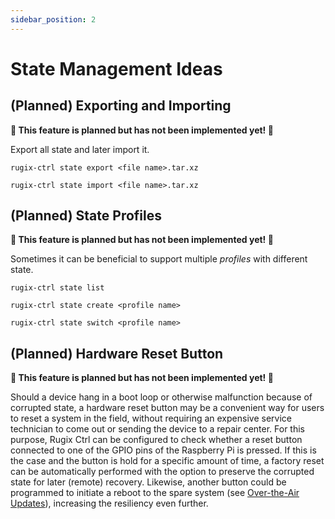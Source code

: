 ```yaml
---
sidebar_position: 2
---
```





# State Management Ideas

## (Planned) Exporting and Importing

**🚧 This feature is planned but has not been implemented yet! 🚧**

Export all state and later import it.

```shell
rugix-ctrl state export <file name>.tar.xz
```

```shell
rugix-ctrl state import <file name>.tar.xz
```

## (Planned) State Profiles

**🚧 This feature is planned but has not been implemented yet! 🚧**

Sometimes it can be beneficial to support multiple _profiles_ with different state.

```shell
rugix-ctrl state list
```

```shell
rugix-ctrl state create <profile name>
```

```shell
rugix-ctrl state switch <profile name>
```

## (Planned) Hardware Reset Button

**🚧 This feature is planned but has not been implemented yet! 🚧**

Should a device hang in a boot loop or otherwise malfunction because of corrupted state, a hardware reset button may be a convenient way for users to reset a system in the field, without requiring an expensive service technician to come out or sending the device to a repair center.
For this purpose, Rugix Ctrl can be configured to check whether a reset button connected to one of the GPIO pins of the Raspberry Pi is pressed.
If this is the case and the button is hold for a specific amount of time, a factory reset can be automatically performed with the option to preserve the corrupted state for later (remote) recovery.
Likewise, another button could be programmed to initiate a reboot to the spare system (see [Over-the-Air Updates](./over-the-air-updates)), increasing the resiliency even further.

